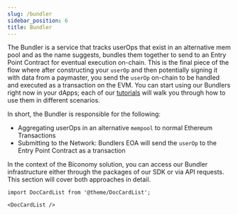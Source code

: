 ```yaml
---
slug: /bundler
sidebar_position: 6
title: Bundler
---
```


The Bundler is a service that tracks userOps that exist in an alternative mem pool and as the name suggests, bundles them together to send to an Entry Point Contract for eventual execution on-chain. 
This is the final piece of the flow where after constructing your `userOp` and then potentially signing it with data from a paymaster, you send the `userOp` on-chain to be handled and executed as a transaction on the EVM. 
You can start using our Bundlers right now in your dApps; each of our [tutorials](/category/tutorials) will walk you through how to use them in different scenarios.

In short, the Bundler is responsible for the following:

- Aggregating userOps in an alternative `mempool` to normal Ethereum Transactions
- Submitting to the Network: Bundlers EOA will send the `userOp` to the Entry Point Contract as a transaction

In the context of the Biconomy solution, you can access our Bundler infrastructure either through the packages of our SDK or via API requests. This section will cover both approaches in detail.

```mdx-code-block
import DocCardList from '@theme/DocCardList';

<DocCardList />
```